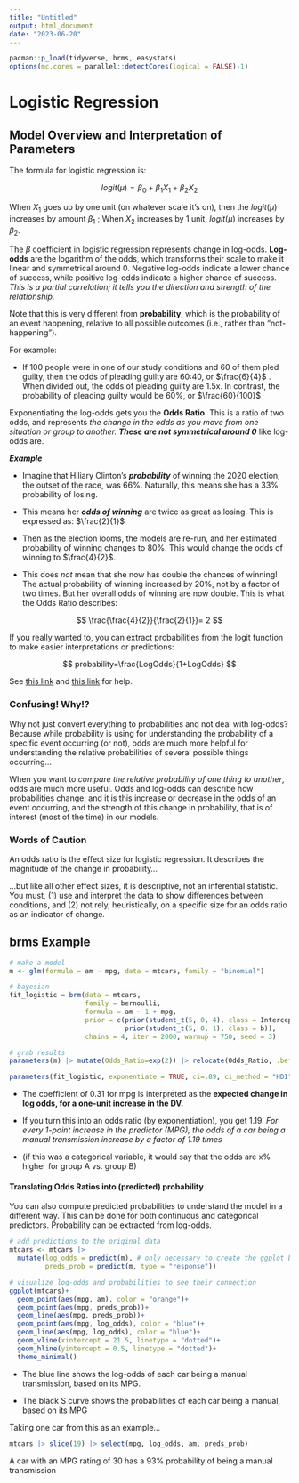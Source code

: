 ```yaml
---
title: "Untitled"
output: html_document
date: "2023-06-20"
---
```


```r
pacman::p_load(tidyverse, brms, easystats)
options(mc.cores = parallel::detectCores(logical = FALSE)-1)
```

# Logistic Regression

## Model Overview and Interpretation of Parameters

The formula for logistic regression is:

$$
logit(\mu)=\beta_0 + \beta_1X_1 + \beta_2X_2
$$

When $X_1$ goes up by one unit (on whatever scale it's on), then the $logit(\mu)$ increases by amount $\beta_1$ ; When $X_2$ increases by 1 unit, $logit(\mu)$ increases by $\beta_2$.

The $\beta$ coefficient in logistic regression represents change in log-odds. **Log-odds** are the logarithm of the odds, which transforms their scale to make it linear and symmetrical around 0. Negative log-odds indicate a lower chance of success, while positive log-odds indicate a higher chance of success. *This is a partial correlation; it tells you the direction and strength of the relationship.*

Note that this is very different from **probability**, which is the probability of an event happening, relative to all possible outcomes (i.e., rather than "not-happening").

For example:

-   If 100 people were in one of our study conditions and 60 of them pled guilty, then the odds of pleading guilty are 60:40, or $\frac{6}{4}$ . When divided out, the odds of pleading guilty are 1.5x. In contrast, the probability of pleading guilty would be 60%, or $\frac{60}{100}$

Exponentiating the log-odds gets you the **Odds Ratio.** This is a ratio of two odds, and represents *the change in the odds as you move from one situation or group to another. **These are not symmetrical around 0*** like log-odds are.

***Example***

-   Imagine that Hiliary Clinton's ***probability*** of winning the 2020 election, the outset of the race, was 66%. Naturally, this means she has a 33% probability of losing.

-   This means her ***odds of winning*** are twice as great as losing. This is expressed as: $\frac{2}{1}$

-   Then as the election looms, the models are re-run, and her estimated probability of winning changes to 80%. This would change the odds of winning to $\frac{4}{2}$.

-   This does *not* mean that she now has double the chances of winning! The actual probability of winning increased by 20%, not by a factor of two times. But her overall odds of winning are now double. This is what the Odds Ratio describes:

$$
\frac{\frac{4}{2}}{\frac{2}{1}}= 2
$$

If you really wanted to, you can extract probabilities from the logit function to make easier interpretations or predictions:

$$
probability=\frac{LogOdds}{1+LogOdds}
$$

See [this link](https://yury-zablotski.netlify.app/post/how-logistic-regression-works/) and [this link](https://stats.oarc.ucla.edu/r/dae/logit-regression/) for help.

### Confusing! Why!?

Why not just convert everything to probabilities and not deal with log-odds? Because while probability is using for understanding the probability of a specific event occurring (or not), odds are much more helpful for understanding the relative probabilities of several possible things occurring...

When you want to *compare the relative probability of one thing to another*, odds are much more useful. Odds and log-odds can describe how probabilities change; and it is this increase or decrease in the odds of an event occurring, and the strength of this change in probability, that is of interest (most of the time) in our models.

### Words of Caution

An odds ratio is the effect size for logistic regression. It describes the magnitude of the change in probability...

...but like all other effect sizes, it is descriptive, not an inferential statistic. You must, (1) use and interpret the data to show differences between conditions, and (2) not rely, heuristically, on a specific size for an odds ratio as an indicator of change.

## brms Example

```r
# make a model
m <- glm(formula = am ~ mpg, data = mtcars, family = "binomial")

# bayesian
fit_logistic = brm(data = mtcars,
                   family = bernoulli,
                   formula = am ~ 1 + mpg,
                   prior = c(prior(student_t(5, 0, 4), class = Intercept),
                             prior(student_t(5, 0, 1), class = b)),
                   chains = 4, iter = 2000, warmup = 750, seed = 3)

# grab results
parameters(m) |> mutate(Odds_Ratio=exp(2)) |> relocate(Odds_Ratio, .before = 2)

parameters(fit_logistic, exponentiate = TRUE, ci=.89, ci_method = "HDI")
```

-   The coefficient of 0.31 for mpg is interpreted as the **expected change in log odds, for a one-unit increase in the DV.**

-   If you turn this into an odds ratio (by exponentiation), you get 1.19. *For every 1-point increase in the predictor (MPG), the odds of a car being a manual transmission increase by a factor of 1.19 times*

-   (if this was a categorical variable, it would say that the odds are x% higher for group A vs. group B)

#### Translating Odds Ratios into (predicted) probability

You can also compute predicted probabilities to understand the model in a different way. This can be done for both continuous and categorical predictors. Probability can be extracted from log-odds.

```r

# add predictions to the original data
mtcars <- mtcars |> 
  mutate(log_odds = predict(m), # only necessary to create the ggplot below
         preds_prob = predict(m, type = "response"))

# visualize log-odds and probabilities to see their connection
ggplot(mtcars)+
  geom_point(aes(mpg, am), color = "orange")+
  geom_point(aes(mpg, preds_prob))+
  geom_line(aes(mpg, preds_prob))+
  geom_point(aes(mpg, log_odds), color = "blue")+
  geom_line(aes(mpg, log_odds), color = "blue")+
  geom_vline(xintercept = 21.5, linetype = "dotted")+
  geom_hline(yintercept = 0.5, linetype = "dotted")+
  theme_minimal()
```

-   The blue line shows the log-odds of each car being a manual transmission, based on its MPG.

-   The black S curve shows the probabilities of each car being a manual, based on its MPG

Taking one car from this as an example...

```r
mtcars |> slice(19) |> select(mpg, log_odds, am, preds_prob)
```

A car with an MPG rating of 30 has a 93% probability of being a manual transmission

